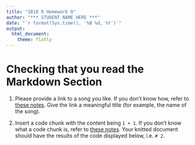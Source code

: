 ```yaml
---
title: "3818 R Homework 0"
author: "*** STUDENT NAME HERE ***"
date: "`r format(Sys.time(), '%B %d, %Y')`"
output: 
  html_document: 
    theme: flatly
---
```


# Checking that you read the Markdown Section

1. Please provide a link to a song you like. If you don't know how, refer to [these notes](https://evalf21.classes.andrewheiss.com/resource/markdown/). Give the link a meaningful title (for example, the name of the song).





2. Insert a code chunk with the content being `1 + 1`. If you don't know what a code chunk is, refer to [these notes](https://evalf21.classes.andrewheiss.com/resource/rmarkdown/). Your knitted document should have the results of the code displayed below, i.e. `# 2`.





